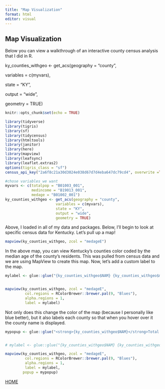 ```yaml
---
title: "Map Visualization"
format: html
editor: visual
---
```


## Map Visualization

Below you can view a walkthrough of an interactive county census analysis that I did in R.

ky_counties_withgeo \<- get_acs(geography = "county",

variables = c(myvars),

state = "KY",

output = "wide",

geometry = TRUE)

```r
knitr::opts_chunk$set(echo = TRUE)

library(tidyverse)
library(tigris)
library(sf)
library(tidycensus)
library(htmltools)
library(janitor)
library(here)
library(mapview)
library(leafsync)
library(leaflet.extras2)
options(tigris_class = "sf")
census_api_key("2a6f8c21a30d3024e038d67d7d4eba647dc79cd4", overwrite =TRUE)

#chose variables we want
myvars <- c(totalpop = "B01003_001",
            medincome = "B19013_001",
            medage = "B01002_001")
ky_counties_withgeo <- get_acs(geography = "county",
                       variables = c(myvars),
                       state = "KY",
                       output = "wide",
                       geometry = TRUE)


```

Above, I loaded in all of my data and packages. Below, I'll begin to look at specific census data for Kentucky. Let's pull up a map!

```r
mapview(ky_counties_withgeo, zcol = "medageE")

```

In the above map, you can view Kentucky's counties color coded by the median age of the county's residents. This was pulled from census data and we are using MapView to create this map. Now, let's add a custom label to the map.

```r
mylabel <- glue::glue("{ky_counties_withgeo$NAM} {ky_counties_withgeo$medageE}")


mapview(ky_counties_withgeo, zcol = "medageE", 
         col.regions = RColorBrewer::brewer.pal(9, "Blues"), 
         alpha.regions = 1,
         label = mylabel)
```

Not only does this change the color of the map (because I personally like blue better), but it also labels each county so that when you hover over it the county name is displayed.

```r
mypopup <- glue::glue("<strong>{ky_counties_withgeo$NAM}</strong>Total Population: {ky_counties_withgeo$totalpopE}")


# mylabel <- glue::glue("{ky_counties_withgeo$NAM} {ky_counties_withgeo$medageE}")

mapview(ky_counties_withgeo, zcol = "medageE", 
         col.regions = RColorBrewer::brewer.pal(9, "Blues"), 
         alpha.regions = 1,
         label = mylabel,
        popup = mypopup)
```

[HOME](https://sophieholtzman.github.io/mywebsite/index.html)
